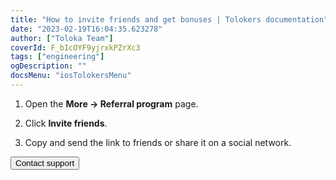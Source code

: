 ```yaml
---
title: "How to invite friends and get bonuses | Tolokers documentation"
date: "2023-02-19T16:04:35.623278"
author: ["Toloka Team"]
coverId: F_bIcOYF9yjrxkPZrXc3
tags: ["engineering"]
ogDescription: ""
docsMenu: "iosTolokersMenu"
---
```



<ReferalContent1/>

1. Open the **More → Referral program** page.

1. Click **Invite friends**.

1. Copy and send the link to friends or share it on a social network.

<ReferalContent2/>

<Button themeColor="light" view="default" size="l" type="link" url="../troubleshooting/support?form-source=referal">Contact support</Button>
